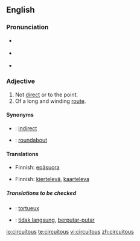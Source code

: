 {{was wotd|2007|January|30}}
==English==

===Pronunciation===
*{{italbrac|[[RP]]}} {{IPA|/sɜːˈkjuːɪtəs/}}
*{{italbrac|US}} {{IPA|/sɚˈkjuːətəs/ ''or'' /sɚˈkjuːɪtəs/}}
*{{audio|en-us-circuitous.ogg|Audio (US)}}

===Adjective===
{{en-adj}}

# Not [[direct]] or to the point.
# Of a long and winding [[route]].

====Synonyms====
*{{italbrac|not direct}}: [[indirect]]
*{{italbrac|of a winding route}}: [[roundabout]]

====Translations====
{{trans-top|not direct or to the point}}
*Finnish: [[epäsuora]]
{{trans-bottom}}

{{trans-top|of a long and winding route}}
*Finnish: [[kiertelevä]], [[kaarteleva]]
{{trans-bottom}}

=====Translations to be checked=====
{{checktrans}}
*{{ttbc|French}}: [[tortueux]]
*{{ttbc|Indonesian}}: [[tidak langsung]], [[putar|berputar-putar]]

[[io:circuitous]]
[[te:circuitous]]
[[vi:circuitous]]
[[zh:circuitous]]